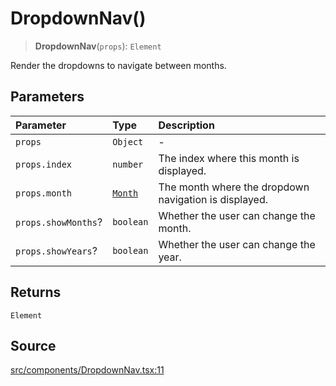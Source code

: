# DropdownNav()

<a id="undefined" name="undefined"></a>

> **DropdownNav**(`props`): `Element`

Render the dropdowns to navigate between months.

## Parameters

| Parameter | Type | Description |
| :------ | :------ | :------ |
| `props` | `Object` | - |
| `props.index` | `number` | The index where this month is displayed. |
| `props.month` | [`Month`](/docs/api/next/classes/Month.md) | The month where the dropdown navigation is displayed. |
| `props.showMonths`? | `boolean` | Whether the user can change the month. |
| `props.showYears`? | `boolean` | Whether the user can change the year. |

## Returns

`Element`

## Source

[src/components/DropdownNav.tsx:11](https://github.com/gpbl/react-day-picker/blob/next/src/components/DropdownNav.tsx#L11)
